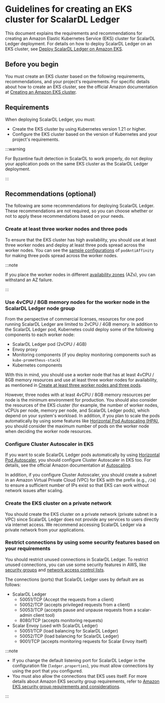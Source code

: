 # Guidelines for creating an EKS cluster for ScalarDL Ledger

This document explains the requirements and recommendations for creating an Amazon Elastic Kubernetes Service (EKS) cluster for ScalarDL Ledger deployment. For details on how to deploy ScalarDL Ledger on an EKS cluster, see [Deploy ScalarDL Ledger on Amazon EKS](ManualDeploymentGuideScalarDLOnEKS.mdx).

## Before you begin

You must create an EKS cluster based on the following requirements, recommendations, and your project's requirements. For specific details about how to create an EKS cluster, see the official Amazon documentation at [Creating an Amazon EKS cluster](https://docs.aws.amazon.com/eks/latest/userguide/create-cluster.html).

## Requirements

When deploying ScalarDL Ledger, you must:

* Create the EKS cluster by using Kubernetes version 1.21 or higher.
* Configure the EKS cluster based on the version of Kubernetes and your project's requirements.

:::warning

For Byzantine fault detection in ScalarDL to work properly, do not deploy your application pods on the same EKS cluster as the ScalarDL Ledger deployment.

:::

## Recommendations (optional)

The following are some recommendations for deploying ScalarDL Ledger. These recommendations are not required, so you can choose whether or not to apply these recommendations based on your needs.

### Create at least three worker nodes and three pods

To ensure that the EKS cluster has high availability, you should use at least three worker nodes and deploy at least three pods spread across the worker nodes. You can see the [sample configurations](https://github.com/scalar-labs/scalar-kubernetes/blob/master/conf/scalardl-custom-values.yaml) of `podAntiAffinity` for making three pods spread across the worker nodes.

:::note

If you place the worker nodes in different [availability zones](https://docs.aws.amazon.com/AWSEC2/latest/UserGuide/using-regions-availability-zones.html) (AZs), you can withstand an AZ failure.

:::

### Use 4vCPU / 8GB memory nodes for the worker node in the ScalarDL Ledger node group

From the perspective of commercial licenses, resources for one pod running ScalarDL Ledger are limited to 2vCPU / 4GB memory. In addition to the ScalarDL Ledger pod, Kubernetes could deploy some of the following components to each worker node:

* ScalarDL Ledger pod (2vCPU / 4GB)
* Envoy proxy
* Monitoring components (if you deploy monitoring components such as `kube-prometheus-stack`)
* Kubernetes components

With this in mind, you should use a worker node that has at least 4vCPU / 8GB memory resources and use at least three worker nodes for availability, as mentioned in [Create at least three worker nodes and three pods](#create-at-least-three-worker-nodes-and-three-pods).

However, three nodes with at least 4vCPU / 8GB memory resources per node is the minimum environment for production. You should also consider the resources of the EKS cluster (for example, the number of worker nodes, vCPUs per node, memory per node, and ScalarDL Ledger pods), which depend on your system's workload. In addition, if you plan to scale the pods automatically by using some features like [Horizontal Pod Autoscaling (HPA)](https://kubernetes.io/docs/tasks/run-application/horizontal-pod-autoscale/), you should consider the maximum number of pods on the worker node when deciding the worker node resources.

### Configure Cluster Autoscaler in EKS

If you want to scale ScalarDL Ledger pods automatically by using [Horizontal Pod Autoscaler](https://docs.aws.amazon.com/eks/latest/userguide/horizontal-pod-autoscaler.html), you should configure Cluster Autoscaler in EKS too. For details, see the official Amazon documentation at [Autoscaling](https://docs.aws.amazon.com/eks/latest/userguide/autoscaling.html#cluster-autoscaler).

In addition, if you configure Cluster Autoscaler, you should create a subnet in an Amazon Virtual Private Cloud (VPC) for EKS with the prefix (e.g., `/24`) to ensure a sufficient number of IPs exist so that EKS can work without network issues after scaling.

### Create the EKS cluster on a private network

You should create the EKS cluster on a private network (private subnet in a VPC) since ScalarDL Ledger does not provide any services to users directly via internet access. We recommend accessing ScalarDL Ledger via a private network from your applications.

### Restrict connections by using some security features based on your requirements

You should restrict unused connections in ScalarDL Ledger. To restrict unused connections, you can use some security features in AWS, like [security groups](https://docs.aws.amazon.com/vpc/latest/userguide/VPC_SecurityGroups.html) and [network access control lists](https://docs.aws.amazon.com/vpc/latest/userguide/vpc-network-acls.html).

The connections (ports) that ScalarDL Ledger uses by default are as follows:

* ScalarDL Ledger
    * 50051/TCP (Accept the requests from a client)
    * 50052/TCP (accepts privileged requests from a client)
    * 50053/TCP (accepts pause and unpause requests from a scalar-admin client tool)
    * 8080/TCP (accepts monitoring requests)
* Scalar Envoy (used with ScalarDL Ledger)
    * 50051/TCP (load balancing for ScalarDL Ledger)
    * 50052/TCP (load balancing for ScalarDL Ledger)
    * 9001/TCP (accepts monitoring requests for Scalar Envoy itself)

:::note

- If you change the default listening port for ScalarDL Ledger in the configuration file (`ledger.properties`), you must allow connections by using the port that you configured.
- You must also allow the connections that EKS uses itself. For more details about Amazon EKS security group requirements, refer to [Amazon EKS security group requirements and considerations](https://docs.aws.amazon.com/eks/latest/userguide/sec-group-reqs.html).

:::
